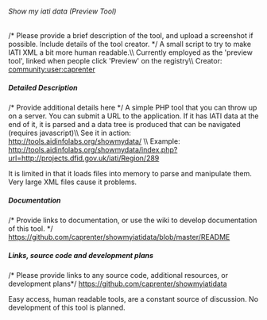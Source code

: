 ====== Show my iati data (Preview Tool) ======
/* Please provide a brief description of the tool, and upload a screenshot if possible. Include details of the tool creator. */
A small script to try to make IATI XML a bit more human readable.\\
Currently employed as the 'preview tool', linked when people click 'Preview' on the registry\\
Creator: [[community:user:caprenter]]

===== Detailed Description =====
/* Provide additional details here */
A simple PHP tool that you can throw up on a server. You can submit a URL to the application. If it has IATI data at the end of it, it is parsed and a data tree is produced that can be navigated (requires javascript)\\
See it in action: http://tools.aidinfolabs.org/showmydata/ \\
Example: http://tools.aidinfolabs.org/showmydata/index.php?url=http://projects.dfid.gov.uk/iati/Region/289

It is limited in that it loads files into memory to parse and manipulate them. Very large XML files cause it problems. 

===== Documentation =====
/* Provide links to documentation, or use the wiki to develop documentation of this tool. */
https://github.com/caprenter/showmyiatidata/blob/master/README

===== Links, source code and development plans =====
/* Please provide links to any source code, additional resources, or development plans*/
https://github.com/caprenter/showmyiatidata

Easy access, human readable tools, are a constant source of discussion. No development of this tool is planned.
